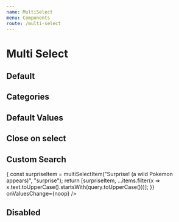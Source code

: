 ```yaml
---
name: MultiSelect
menu: Components
route: /multi-select
---
```




# Multi Select

## Default

<Playground>
    <MultiSelect
        items={[multiSelectItem("Created", "Group Created"), multiSelectItem("Restored", "Group Restored"), multiSelectItem("Deleted", "Group Deleted"), multiSelectItem("Name Changed", "Group Name Changed"), multiSelectItem("Privacy Changed", "Group Privacy Changed")]}
        onValuesChange={noop}
    />
</Playground>

## Categories

<Playground>
    <MultiSelect
        items={[
            multiSelectItem("Created", "Group Created", "Group Lifecycle"),
            multiSelectItem("Restored", "Group Restored", "Group Lifecycle"),
            multiSelectItem("Deleted", "Group Deleted", "Collaboration"),
            multiSelectItem("Name Changed", "Group Name Changed", "Collaboration"),
            multiSelectItem("Privacy Changed", "Group Privacy Changed", "Others")
        ]}
        onValuesChange={noop}
    />
</Playground>

## Default Values

<Playground>
    <MultiSelect
        items={[multiSelectItem("Created", "Group Created"), multiSelectItem("Restored", "Group Restored"), multiSelectItem("Deleted", "Group Deleted"), multiSelectItem("Name Changed", "Group Name Changed"), multiSelectItem("Privacy Changed", "Group Privacy Changed")]}
        defaultValues={["Group Restored", "Group Name Changed"]}
        onValuesChange={noop}
    />
</Playground>

## Close on select

<Playground>
    <MultiSelect
        items={[multiSelectItem("Created", "Group Created"), multiSelectItem("Restored", "Group Restored"), multiSelectItem("Deleted", "Group Deleted"), multiSelectItem("Name Changed", "Group Name Changed"), multiSelectItem("Privacy Changed", "Group Privacy Changed")]}
        closeOnSelect
        onValuesChange={noop}
    />
</Playground>

## Custom Search

<Playground>
    <MultiSelect
        items={[multiSelectItem("Created", "Group Created"), multiSelectItem("Restored", "Group Restored"), multiSelectItem("Deleted", "Group Deleted"), multiSelectItem("Name Changed", "Group Name Changed"), multiSelectItem("Privacy Changed", "Group Privacy Changed")]}
        onSearch={(event, items, query) => {
            const surpriseItem = multiSelectItem("Surprise! (a wild Pokemon appears)", "surprise");
            return [surpriseItem, ...items.filter(x => x.text.toUpperCase().startsWith(query.toUpperCase()))];
        }}
        onValuesChange={noop}
    />
</Playground>

## Disabled

<Playground>
    <MultiSelect
        items={[multiSelectItem("Created", "Group Created"), multiSelectItem("Restored", "Group Restored"), multiSelectItem("Deleted", "Group Deleted"), multiSelectItem("Name Changed", "Group Name Changed"), multiSelectItem("Privacy Changed", "Group Privacy Changed")]}
        disabled
        onValuesChange={noop}
    />
</Playground>
